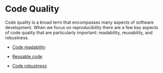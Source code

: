 # Code Quality

Code quality is a broad term that encompasses many aspects of software development. When we focus on reproducibility there are a few key aspects of code quality that are particularly important: readability, reusability, and robustness.

* [Code readability](readability.qmd)

* [Reusable code](reusability.qmd)

* [Code robustness](robustness.qmd)



